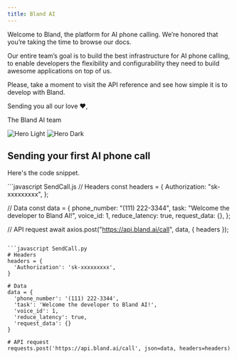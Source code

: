 ```yaml
---
title: Bland AI
---
```


Welcome to Bland, the platform for AI phone calling. We’re honored that you’re taking the time to browse our docs.

Our entire team’s goal is to build the best infrastructure for AI phone calling, to enable developers the flexibility and configurability they need to build awesome applications on top of us.

Please, take a moment to visit the API reference and see how simple it is to develop with Bland.

Sending you all our love ❤️,

The Bland AI team

<img
  className="block dark:hidden"
  src="/images/hero-light.svg"
  alt="Hero Light"
/>
<img
  className="hidden dark:block"
  src="/images/hero-dark.svg"
  alt="Hero Dark"
/>

## Sending your first AI phone call

Here's the code snippet.

<CodeGroup>
```javascript SendCall.js
// Headers
const headers = {
  Authorization: "sk-xxxxxxxxx",
};

// Data
const data = {
phone_number: "(111) 222-3344",
task: "Welcome the developer to Bland AI!",
voice_id: 1,
reduce_latency: true,
request_data: {},
};

// API request
await axios.post("https://api.bland.ai/call", data, { headers });

````

```javascript SendCall.py
# Headers
headers = {
  'Authorization': 'sk-xxxxxxxxx',
}

# Data
data = {
  'phone_number': '(111) 222-3344',
  'task': 'Welcome the developer to Bland AI!',
  'voice_id': 1,
  'reduce_latency': true,
  'request_data': {}
}

# API request
requests.post('https://api.bland.ai/call', json=data, headers=headers)
````

</CodeGroup>
